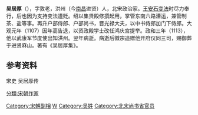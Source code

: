 '''吴居厚'''（{{bd|1039年||1114年||Wu}}），字敦老，洪州（今[[南昌|南昌]]进贤）人，北宋政治家。[[王安石变法|王安石变法]]时尽力奉行，后也因为支持变法遭贬。绍以集贤殿修撰起用，掌管东南六路漕运，兼管制茶、盐等事。再升户部侍郎、户部尚书，晋光禄大夫，以中书侍郎加门下侍郎。大观元年（1107）因年高告退，以资政殿学士改任鸿庆宫提举。政和三年（1113），他以武康军节度使出知洪州。翌年病逝。病逝后徽宗追赠他开府仪同三司，赐御葬于进贤麻山。著有《吴居厚集》。

== 参考资料 ==
宋史 吴居厚传

{{宋朝人物小作品}}
{{DEFAULTSORT:Wu}}
[[分類:宋朝作家|分類:宋朝作家]]
[[Category:宋朝副相|Category:宋朝副相]]
[[Category:进贤人|W]]
[[Category:吴姓|Category:吴姓]]
[[Category:北宋尚书省官员|Category:北宋尚书省官员]]